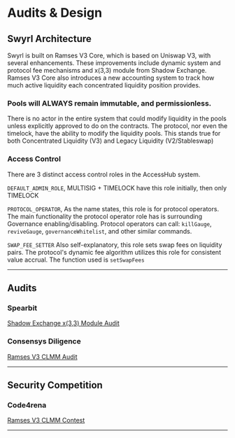 # Audits & Design

## Swyrl Architecture

Swyrl is built on Ramses V3 Core, which is based on Uniswap V3, with several enhancements. These improvements include dynamic system and protocol fee mechanisms and x(3,3) module from Shadow Exchange. Ramses V3 Core also introduces a new accounting system to track how much active liquidity each concentrated liquidity position provides.


### Pools will **ALWAYS** remain immutable, and permissionless.

There is no actor in the entire system that could modify liquidity in the pools unless explicitly approved to do on the contracts. The protocol, nor even the timelock, have the ability to modify the liquidity pools. This stands true for both Concentrated Liquidity (V3) and Legacy Liquidity (V2/Stableswap)

### Access Control

There are 3 distinct access control roles in the AccessHub system.

`DEFAULT_ADMIN_ROLE`, MULTISIG + TIMELOCK have this role initially, then only TIMELOCK

`PROTOCOL_OPERATOR`, As the name states, this role is for protocol operators. The main functionality the protocol operator role has is surrounding Governance enabling/disabling. Protocol operators can call: `killGauge`, `reviveGauge`, `governanceWhitelist`, and other similar commands.

`SWAP_FEE_SETTER` Also self-explanatory, this role sets swap fees on liquidity pairs. The protocol's dynamic fee algorithm utilizes this role for consistent value accrual. The function used is `setSwapFees`

---

## Audits


### **Spearbit**

[Shadow Exchange x(3,3) Module Audit](https://cantina.xyz/portfolio/98695d75-ee7d-4e1c-aa96-6379f73c5b2c)

### **Consensys Diligence**

[Ramses V3 CLMM Audit](https://diligence.consensys.io/audits/2024/08/ramses-v3)

---

## Security Competition

### **Code4rena**

[Ramses V3 CLMM Contest](https://code4rena.com/reports/2024-10-ramses-exchange)

---

